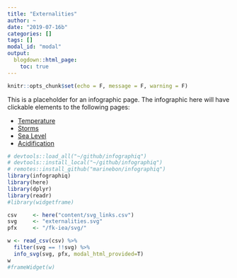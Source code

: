 ```yaml
---
title: "Externalities"
author: ~
date: "2019-07-16b"
categories: []
tags: []
modal_id: "modal"
output:
  blogdown::html_page:
    toc: true
---
```


```r
knitr::opts_chunk$set(echo = F, message = F, warning = F)
```


This is a placeholder for an infographic page.
The infographic here will have clickable elements to the following pages:

- [Temperature](/modals/externalities/temperature)
- [Storms](/modals/externalities/storms)
- [Sea Level](/modals/externalities/sea_level)
- [Acidification](/modals/externalities/acidification)
 
```r
# devtools::load_all("~/github/infographiq")
# devtools::install_local("~/github/infographiq")
# remotes::install_github("marinebon/infographiq")
library(infographiq) 
library(here)
library(dplyr)
library(readr)
#library(widgetframe)

csv     <- here("content/svg_links.csv")
svg     <- "externalities.svg"
pfx     <- "/fk-iea/svg/"

w <- read_csv(csv) %>% 
  filter(svg == !!svg) %>% 
  info_svg(svg, pfx, modal_html_provided=T)
w
#frameWidget(w)
```
 
